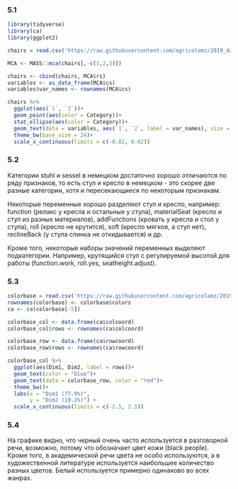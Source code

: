 ### 5.1
```{r, warning = FALSE, fig.height=18, fig.width=16}
library(tidyverse)
library(ca)
library(ggplot2)

chairs = read.csv('https://raw.githubusercontent.com/agricolamz/2019_data_analysis_for_linguists/master/data/students/lenasavinova/hw5_CA_MCA/hw5_chairs.csv')

MCA <- MASS::mca(chairs[,-c(1,2,3)])

chairs <- cbind(chairs, MCA$rs)
variables <- as_data_frame(MCA$cs)
variables$var_names <- rownames(MCA$cs)

chairs %>% 
  ggplot(aes(`1`, `2`))+
  geom_point(aes(color = Category))+
  stat_ellipse(aes(color = Category))+
  geom_text(data = variables, aes(`1`, `2`, label = var_names), size = 5)+
  theme_bw(base_size = 24)+
  scale_x_continuous(limits = c(-0.02, 0.02))

```

### 5.2

Категории stuhl и sessel в немецком достаточно хорошо отличаются по ряду признаков, то есть стул и кресло в немецком - это скорее две разные категории, хотя и пересекающиеся по некоторым признакам. 

Некоторые переменные хорошо разделяют стул и кресло, например: function (релакс у кресла и остальные у стула), materialSeat (кресло и стул из разных материалов), addFunctions (кровать у кресла и стол у стула), roll (кресло не крутится), soft (кресло мягкое, а стул нет), reclineBack (у стула спинка не откидывается) и др.

Кроме того, некоторые наборы значений переменных выделяют подкатегории. Например, крутящийся стул с регулируемой высотой для работы (function.work, roll.yes, seatheight.adjust).

### 5.3
```{r}
colorbase = read.csv('https://raw.githubusercontent.com/agricolamz/2019_data_analysis_for_linguists/master/data/students/lenasavinova/hw5_CA_MCA/hw5_colreg.csv')
rownames(colorbase) <- colorbase$colors
ca <- ca(colorbase[-5])

colorbase_col <- data.frame(ca$colcoord)
colorbase_col$rows <- rownames(ca$colcoord)

colorbase_row <- data.frame(ca$rowcoord)
colorbase_row$rows <- rownames(ca$rowcoord)

colorbase_col %>% 
  ggplot(aes(Dim1, Dim2, label = rows))+
  geom_text(color = "blue")+
  geom_text(data = colorbase_row, color = "red")+
  theme_bw()+
  labs(x = "Dim1 (77.9%)",
       y = "Dim2 (19.2%)") + 
  scale_x_continuous(limits = c(-2.5, 2.5))

```

### 5.4

На графике видно, что черный очень часто используется в разговорной речи, возможно, потому что обозначает цвет кожи (black people). Кроме того, в академической речи цвета не особо используются, а в художественной литературе используется наибольшее количество разных цветов. Белый используется примерно одинаково во всех жанрах.

